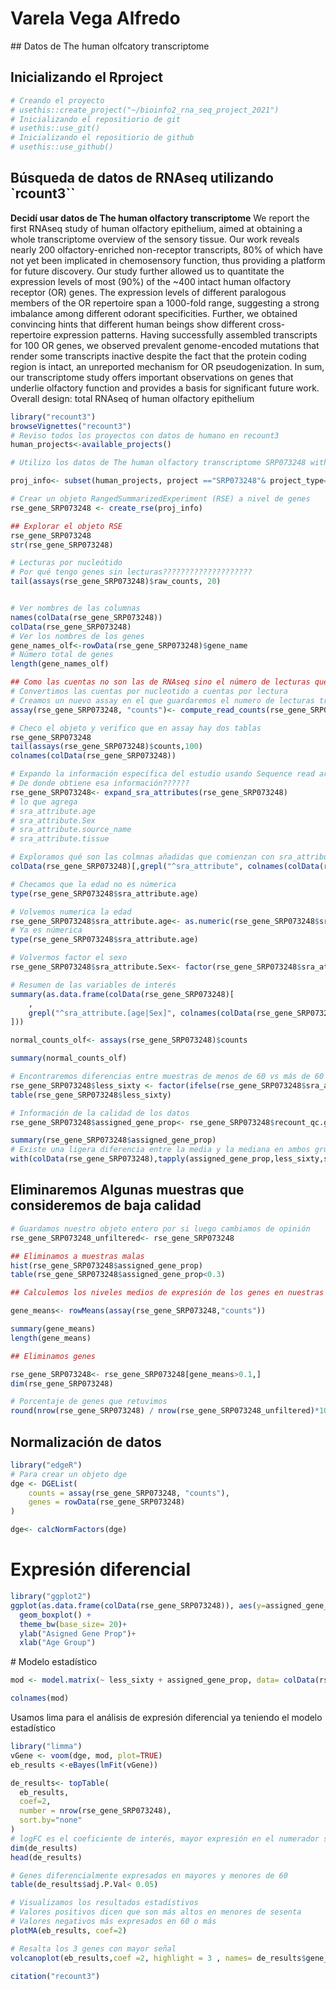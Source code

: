# Varela Vega Alfredo 
## Datos de The human olfcatory transcriptome


## Inicializando el Rproject 

```r
# Creando el proyecto 
# usethis::create_project("~/bioinfo2_rna_seq_project_2021")
# Inicializando el repositiorio de git 
# usethis::use_git()
# Inicializando el repositiorio de github 
# usethis::use_github()
```

## Búsqueda de datos de RNAseq utilizando `rcount3`` 

**Decidí usar datos de The human olfactory transcriptome**
We report the first RNAseq study of human olfactory epithelium, aimed at obtaining a whole transcriptome overview of the sensory tissue. Our work reveals nearly 200 olfactory-enriched non-receptor transcripts, 80% of which have not yet been implicated in chemosensory function, thus providing a platform for future discovery. Our study further allowed us to quantitate the expression levels of most (90%) of the ~400 intact human olfactory receptor (OR) genes. The expression levels of different paralogous members of the OR repertoire span a 1000-fold range, suggesting a strong imbalance among different odorant specificities. Further, we obtained convincing hints that different human beings show different cross-repertoire expression patterns. Having successfully assembled transcripts for 100 OR genes, we observed prevalent genome-encoded mutations that render some transcripts inactive despite the fact that the protein coding region is intact, an unreported mechanism for OR pseudogenization. In sum, our transcriptome study offers important observations on genes that underlie olfactory function and provides a basis for significant future work. Overall design: total RNAseq of human olfactory epithelium


```r
library("recount3")
browseVignettes("recount3")
# Reviso todos los proyectos con datos de humano en recount3
human_projects<-available_projects()

# Utilizo los datos de The human olfactory transcriptome SRP073248 with 4 samples

proj_info<- subset(human_projects, project =="SRP073248"& project_type=="data_sources")

# Crear un objeto RangedSummarizedExperiment (RSE) a nivel de genes 
rse_gene_SRP073248 <- create_rse(proj_info)

## Explorar el objeto RSE
rse_gene_SRP073248
str(rse_gene_SRP073248)

# Lecturas por nucleótido 
# Por qué tengo genes sin lecturas????????????????????
tail(assays(rse_gene_SRP073248)$raw_counts, 20)


# Ver nombres de las columnas 
names(colData(rse_gene_SRP073248))
colData(rse_gene_SRP073248)
# Ver los nombres de los genes 
gene_names_olf<-rowData(rse_gene_SRP073248)$gene_name
# Número total de genes 
length(gene_names_olf)

## Como las cuentas no son las de RNAseq sino el número de lecturas que sobrelapan cada base del genoma
# Convertimos las cuentas por nucleotido a cuentas por lectura 
# Creamos un nuevo assay en el que guardaremos el numero de lecturas transformadas
assay(rse_gene_SRP073248, "counts")<- compute_read_counts(rse_gene_SRP073248)

# Checo el objeto y verifico que en assay hay dos tablas
rse_gene_SRP073248
tail(assays(rse_gene_SRP073248)$counts,100)
colnames(colData(rse_gene_SRP073248))

# Expando la información específica del estudio usando Sequence read archive
# De donde obtiene esa información??????
rse_gene_SRP073248<- expand_sra_attributes(rse_gene_SRP073248)
# lo que agrega
# sra_attribute.age                                                 
# sra_attribute.Sex                                                 
# sra_attribute.source_name                                         
# sra_attribute.tissue 

# Exploramos qué son las colmnas añadidas que comienzan con sra_attribute
colData(rse_gene_SRP073248)[,grepl("^sra_attribute", colnames(colData(rse_gene_SRP073248)))]

# Checamos que la edad no es númerica 
type(rse_gene_SRP073248$sra_attribute.age)

# Volvemos numerica la edad 
rse_gene_SRP073248$sra_attribute.age<- as.numeric(rse_gene_SRP073248$sra_attribute.age)
# Ya es númerica 
type(rse_gene_SRP073248$sra_attribute.age)

# Volvermos factor el sexo 
rse_gene_SRP073248$sra_attribute.Sex<- factor(rse_gene_SRP073248$sra_attribute.Sex)

# Resumen de las variables de interés 
summary(as.data.frame(colData(rse_gene_SRP073248)[
    ,
    grepl("^sra_attribute.[age|Sex]", colnames(colData(rse_gene_SRP073248)))
]))

normal_counts_olf<- assays(rse_gene_SRP073248)$counts

summary(normal_counts_olf)

# Encontraremos diferencias entre muestras de menos de 60 vs más de 60 
rse_gene_SRP073248$less_sixty <- factor(ifelse(rse_gene_SRP073248$sra_attribute.age<60,"less_sixty","elderly"))
table(rse_gene_SRP073248$less_sixty)

# Información de la calidad de los datos 
rse_gene_SRP073248$assigned_gene_prop<- rse_gene_SRP073248$recount_qc.gene_fc_count_all.assigned / rse_gene_SRP073248$recount_qc.gene_fc_count_all.total 

summary(rse_gene_SRP073248$assigned_gene_prop)
# Existe una ligera diferencia entre la media y la mediana en ambos grupos (mayores de 60 y menores de 60)
with(colData(rse_gene_SRP073248),tapply(assigned_gene_prop,less_sixty,summary))
```
## Eliminaremos Algunas muestras que consideremos de baja calidad 

```r
# Guardamos nuestro objeto entero por si luego cambiamos de opinión 
rse_gene_SRP073248_unfiltered<- rse_gene_SRP073248

## Eliminamos a muestras malas 
hist(rse_gene_SRP073248$assigned_gene_prop)
table(rse_gene_SRP073248$assigned_gene_prop<0.3)

## Calculemos los niveles medios de expresión de los genes en nuestras muestras 

gene_means<- rowMeans(assay(rse_gene_SRP073248,"counts"))

summary(gene_means)
length(gene_means)

## Eliminamos genes 

rse_gene_SRP073248<- rse_gene_SRP073248[gene_means>0.1,]
dim(rse_gene_SRP073248)

# Porcentaje de genes que retuvimos 
round(nrow(rse_gene_SRP073248) / nrow(rse_gene_SRP073248_unfiltered)*100,2)

```
## Normalización de datos 

```r
library("edgeR")
# Para crear un objeto dge
dge <- DGEList(
    counts = assay(rse_gene_SRP073248, "counts"),
    genes = rowData(rse_gene_SRP073248)
)

dge<- calcNormFactors(dge)
```
# Expresión diferencial 
```r
library("ggplot2")
ggplot(as.data.frame(colData(rse_gene_SRP073248)), aes(y=assigned_gene_prop, x= less_sixty)) +
  geom_boxplot() +
  theme_bw(base_size= 20)+
  ylab("Asigned Gene Prop")+
  xlab("Age Group")

```

# Modelo estadístico 
```r
mod <- model.matrix(~ less_sixty + assigned_gene_prop, data= colData(rse_gene_SRP073248))

colnames(mod)
```

Usamos lima para el análisis de expresión diferencial ya teniendo el modelo estadístico

```r
library("limma")
vGene <- voom(dge, mod, plot=TRUE)
eb_results <-eBayes(lmFit(vGene))

de_results<- topTable(
  eb_results,
  coef=2,
  number = nrow(rse_gene_SRP073248),
  sort.by="none"
)
# logFC es el coeficiente de interés, mayor expresión en el numerador será positivo el LogFc
dim(de_results)
head(de_results)

# Genes diferencialmente expresados en mayores y menores de 60
table(de_results$adj.P.Val< 0.05)

# Visualizamos los resultados estadístivos 
# Valores positivos dicen que son más altos en menores de sesenta
# Valores negativos más expresados en 60 o más 
plotMA(eb_results, coef=2)

# Resalta los 3 genes con mayor señal 
volcanoplot(eb_results,coef =2, highlight = 3 , names= de_results$gene_name)


```



```r
citation("recount3")
```

